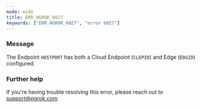 ```yaml
---
mode: wide
title: ERR_NGROK_6027
keywords: ["ERR_NGROK_6027", "error 6027"]
---
```



### Message

The Endpoint `HOSTPORT` has both a Cloud Endpoint (`CLEPID`) and Edge (`EDGID`) configured.

<ErrorDetails />

### Further help

If you're having trouble resolving this error, please reach out to [support@ngrok.com](mailto:support@ngrok.com?subject=Help%20with%20ERR_NGROK_6027)

